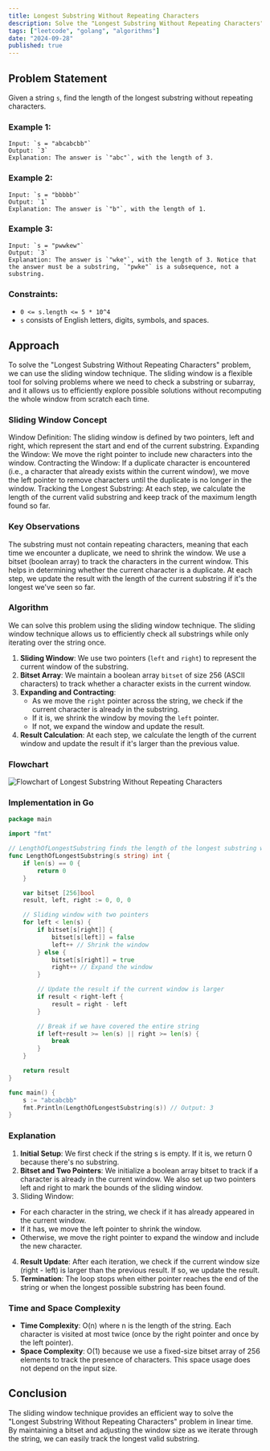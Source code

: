 ```yaml
---
title: Longest Substring Without Repeating Characters
description: Solve the "Longest Substring Without Repeating Characters" problem efficiently using sliding window technique in Go.
tags: ["leetcode", "golang", "algorithms"]
date: "2024-09-28"
published: true
---
```


## Problem Statement

Given a string `s`, find the length of the longest substring without repeating characters.

### Example 1:
```plaintext
Input: `s = "abcabcbb"`
Output: `3`
Explanation: The answer is `"abc"`, with the length of 3.
```
### Example 2:
```plaintext
Input: `s = "bbbbb"`
Output: `1`
Explanation: The answer is `"b"`, with the length of 1.
```

### Example 3:

```plaintext
Input: `s = "pwwkew"`
Output: `3`
Explanation: The answer is `"wke"`, with the length of 3. Notice that the answer must be a substring, `"pwke"` is a subsequence, not a substring.
```
### Constraints:
- `0 <= s.length <= 5 * 10^4`
- `s` consists of English letters, digits, symbols, and spaces.

## Approach
To solve the "Longest Substring Without Repeating Characters" problem, we can use the sliding window technique. The sliding window is a flexible tool for solving problems where we need to check a substring or subarray, and it allows us to efficiently explore possible solutions without recomputing the whole window from scratch each time.

### Sliding Window Concept
Window Definition: The sliding window is defined by two pointers, left and right, which represent the start and end of the current substring.
Expanding the Window: We move the right pointer to include new characters into the window.
Contracting the Window: If a duplicate character is encountered (i.e., a character that already exists within the current window), we move the left pointer to remove characters until the duplicate is no longer in the window.
Tracking the Longest Substring: At each step, we calculate the length of the current valid substring and keep track of the maximum length found so far.

### Key Observations
The substring must not contain repeating characters, meaning that each time we encounter a duplicate, we need to shrink the window.
We use a bitset (boolean array) to track the characters in the current window. This helps in determining whether the current character is a duplicate.
At each step, we update the result with the length of the current substring if it's the longest we've seen so far.

### Algorithm

We can solve this problem using the sliding window technique. The sliding window technique allows us to efficiently check all substrings while only iterating over the string once.

1. **Sliding Window**: We use two pointers (`left` and `right`) to represent the current window of the substring.
2. **Bitset Array**: We maintain a boolean array `bitset` of size 256 (ASCII characters) to track whether a character exists in the current window.
3. **Expanding and Contracting**: 
   - As we move the `right` pointer across the string, we check if the current character is already in the substring.
   - If it is, we shrink the window by moving the `left` pointer.
   - If not, we expand the window and update the result.
4. **Result Calculation**: At each step, we calculate the length of the current window and update the result if it's larger than the previous value.

### Flowchart

![Flowchart of Longest Substring Without Repeating Characters](/leetcode/longest_3.png)

### Implementation in Go

```go
package main

import "fmt"

// LengthOfLongestSubstring finds the length of the longest substring without repeating characters
func LengthOfLongestSubstring(s string) int {
    if len(s) == 0 {
        return 0
    }

    var bitset [256]bool
    result, left, right := 0, 0, 0

    // Sliding window with two pointers
    for left < len(s) {
        if bitset[s[right]] {
            bitset[s[left]] = false
            left++ // Shrink the window
        } else {
            bitset[s[right]] = true
            right++ // Expand the window
        }

        // Update the result if the current window is larger
        if result < right-left {
            result = right - left
        }

        // Break if we have covered the entire string
        if left+result >= len(s) || right >= len(s) {
            break
        }
    }

    return result
}

func main() {
    s := "abcabcbb"
    fmt.Println(LengthOfLongestSubstring(s)) // Output: 3
}
```

### Explanation

1. **Initial Setup**: We first check if the string s is empty. If it is, we return 0 because there's no substring.
2. **Bitset and Two Pointers**: We initialize a boolean array bitset to track if a character is already in the current window. We also set up two pointers left and right to mark the bounds of the sliding window.
3. Sliding Window:
 - For each character in the string, we check if it has already appeared in the current window.
 - If it has, we move the left pointer to shrink the window.
 - Otherwise, we move the right pointer to expand the window and include the new character.

4. **Result Update**: After each iteration, we check if the current window size (right - left) is larger than the previous result. If so, we update the result.
5. **Termination**: The loop stops when either pointer reaches the end of the string or when the longest possible substring has been found.


### Time and Space Complexity
- **Time Complexity**: O(n) where n is the length of the string. Each character is visited at most twice (once by the right pointer and once by the left pointer).
- **Space Complexity**: O(1) because we use a fixed-size bitset array of 256 elements to track the presence of characters. This space usage does not depend on the input size.


## Conclusion
The sliding window technique provides an efficient way to solve the "Longest Substring Without Repeating Characters" problem in linear time. By maintaining a bitset and adjusting the window size as we iterate through the string, we can easily track the longest valid substring.